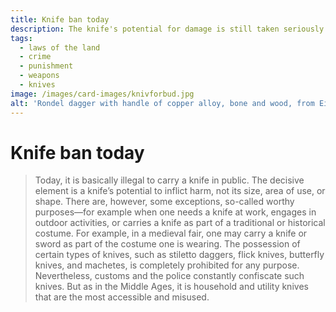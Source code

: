 ```yaml
---
title: Knife ban today
description: The knife's potential for damage is still taken seriously in Norwegian law.
tags:
  - laws of the land
  - crime
  - punishment
  - weapons
  - knives
image: /images/card-images/knivforbud.jpg
alt: 'Rondel dagger with handle of copper alloy, bone and wood, from Eikenes, Stryn.'
---
```




# Knife ban today

<Blockquote
    quote='“In Norway, most murders are committed with knives.”'
    footer='Verdens Gang [newspaper], 30.12.2023' />



<Container stil="initial side">
    Today, it is basically illegal to carry a knife in public. 
    The decisive element is a knife’s potential to inflict harm, not its size, area of use, or shape. 
    There are, however, some exceptions, so-called worthy purposes—for example when one needs a knife at work, engages in outdoor activities, or carries a knife as part of a traditional or historical costume. 
    For example, in a medieval fair, one may carry a knife or sword as part of the costume one is wearing. 
    The possession of certain types of knives, such as stiletto daggers, flick knives, butterfly knives, and machetes, is completely prohibited for any purpose. 
    Nevertheless, customs and the police constantly confiscate such knives. 
    But as in the Middle Ages, it is household and utility knives that are the most accessible and misused.
</Container>

<Figure
    image="/images/mannhelgebolken/knivmonter.jpg"
    title="Replicas of utility knives and daggers from medieval originals."
    alt="Replicas of utility knives and daggers from medieval originals."
>
</Figure>
